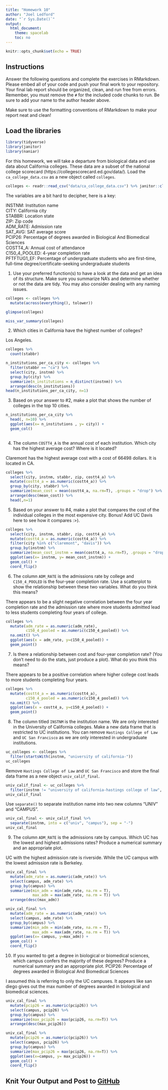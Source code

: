```yaml
---
title: "Homework 10"
author: "Joel Ledford"
date: "`r Sys.Date()`"
output:
  html_document:
    theme: spacelab
    toc: no
---
```


```r
knitr::opts_chunk$set(echo = TRUE)
```

## Instructions
Answer the following questions and complete the exercises in RMarkdown. Please embed all of your code and push your final work to your repository. Your final lab report should be organized, clean, and run free from errors. Remember, you must remove the `#` for the included code chunks to run. Be sure to add your name to the author header above.  

Make sure to use the formatting conventions of RMarkdown to make your report neat and clean!  

## Load the libraries
```r
library(tidyverse)
library(janitor)
library(naniar)
``` 

For this homework, we will take a departure from biological data and use data about California colleges. These data are a subset of the national college scorecard (https://collegescorecard.ed.gov/data/). Load the `ca_college_data.csv` as a new object called `colleges`.
```r
colleges <- readr::read_csv("data/ca_college_data.csv") %>% janitor::clean_names() 
```

The variables are a bit hard to decipher, here is a key:  

INSTNM: Institution name  
CITY: California city  
STABBR: Location state  
ZIP: Zip code  
ADM_RATE: Admission rate  
SAT_AVG: SAT average score  
PCIP26: Percentage of degrees awarded in Biological And Biomedical Sciences  
COSTT4_A: Annual cost of attendance  
C150_4_POOLED: 4-year completion rate  
PFTFTUG1_EF: Percentage of undergraduate students who are first-time, full-time degree/certificate-seeking undergraduate students  

1. Use your preferred function(s) to have a look at the data and get an idea of its structure. Make sure you summarize NA's and determine whether or not the data are tidy. You may also consider dealing with any naming issues.

```r
colleges <- colleges %>% 
  mutate(across(everything(), tolower))
```

```r
glimpse(colleges)
```
```r
miss_var_summary(colleges)
```

2. Which cities in California have the highest number of colleges?

Los Angeles.

```r
colleges %>% 
  count(stabbr)
```
```r
n_institutions_per_ca_city <- colleges %>% 
  filter(stabbr == "ca") %>% 
  select(city, instnm) %>% 
  group_by(city) %>% 
  summarize(n_institutions = n_distinct(instnm)) %>% 
  arrange(desc(n_institutions))
head(n_institutions_per_ca_city, n=1)
```


3. Based on your answer to #2, make a plot that shows the number of colleges in the top 10 cities.
```r
n_institutions_per_ca_city %>% 
  head(, n=10) %>% 
  ggplot(aes(x= n_institutions , y= city)) +
  geom_col()
  
```

4. The column `COSTT4_A` is the annual cost of each institution. Which city has the highest average cost? Where is it located?

Claremont has the highest average cost with a cost of 66498 dollars. It is located in CA. 

```r
colleges %>% 
  select(city, instnm, stabbr, zip, costt4_a) %>% 
  mutate(costt4_a = as.numeric(costt4_a)) %>% 
  group_by(city, stabbr) %>% 
  summarize(mean_cost = mean(costt4_a, na.rm=T), .groups = "drop") %>% 
  arrange(desc(mean_cost)) %>% 
  head(,n=1)
```

5. Based on your answer to #4, make a plot that compares the cost of the individual colleges in the most expensive city. Bonus! Add UC Davis here to see how it compares :>).
```r
colleges %>% 
  select(city, instnm, stabbr, zip, costt4_a) %>% 
  mutate(costt4_a = as.numeric(costt4_a)) %>% 
  filter(city %in% c("claremont", "davis")) %>% 
  group_by(instnm) %>% 
  summarize(mean_cost_instnm = mean(costt4_a, na.rm=T), .groups = "drop") %>% 
  ggplot(aes(x= instnm, y= mean_cost_instnm)) + 
  geom_col() +
  coord_flip()
```

6. The column `ADM_RATE` is the admissions rate by college and `C150_4_POOLED` is the four-year completion rate. Use a scatterplot to show the relationship between these two variables. What do you think this means?

There appears to be a slight negative correlation between the four year completion rate and the admission rate where more students admitted lead to less students completing four years of college.
```r
colleges %>% 
  mutate(adm_rate = as.numeric(adm_rate), 
         c150_4_pooled = as.numeric(c150_4_pooled)) %>% 
  na.omit() %>% 
  ggplot(aes(x = adm_rate, y=c150_4_pooled)) +
  geom_point()
```

7. Is there a relationship between cost and four-year completion rate? (You don't need to do the stats, just produce a plot). What do you think this means?

There appears to be a positive correlation where higher college cost leads to more students completing four years.
```r
colleges %>% 
  mutate(costt4_a = as.numeric(costt4_a), 
         c150_4_pooled = as.numeric(c150_4_pooled)) %>% 
  na.omit() %>% 
  ggplot(aes(x = costt4_a, y=c150_4_pooled)) +
  geom_point()
```

8. The column titled `INSTNM` is the institution name. We are only interested in the University of California colleges. Make a new data frame that is restricted to UC institutions. You can remove `Hastings College of Law` and `UC San Francisco` as we are only interested in undergraduate institutions.
```r
uc_colleges <- colleges %>% 
  filter(startsWith(instnm, "university of california-"))
uc_colleges
```

Remove `Hastings College of Law` and `UC San Francisco` and store the final data frame as a new object `univ_calif_final`.
```r
univ_calif_final <- uc_colleges %>% 
  filter(instnm != "university of california-hastings college of law", instnm != "university of california-san francisco")
univ_calif_final
```

Use `separate()` to separate institution name into two new columns "UNIV" and "CAMPUS".
```r
univ_cal_final <- univ_calif_final %>% 
  separate(instnm, into = c("univ", "campus"), sep = "-")
univ_cal_final
```

9. The column `ADM_RATE` is the admissions rate by campus. Which UC has the lowest and highest admissions rates? Produce a numerical summary and an appropriate plot.

UC with the highest admission rate is riverside. While the UC campus with the lowest admission rate is Berkeley.

```r
univ_cal_final %>% 
  mutate(adm_rate = as.numeric(adm_rate)) %>% 
  select(campus, adm_rate) %>% 
  group_by(campus) %>% 
  summarize(min_adm = min(adm_rate, na.rm = T), 
            max_adm = max(adm_rate, na.rm = T)) %>% 
  arrange(desc(max_adm))
```

```r
univ_cal_final %>% 
  mutate(adm_rate = as.numeric(adm_rate)) %>% 
  select(campus, adm_rate) %>% 
  group_by(campus) %>% 
  summarize(min_adm = min(adm_rate, na.rm = T), 
            max_adm = max(adm_rate, na.rm = T)) %>% 
  ggplot(aes(x= campus, y=max_adm)) + 
  geom_col() + 
  coord_flip()
```

10. If you wanted to get a degree in biological or biomedical sciences, which campus confers the majority of these degrees? Produce a numerical summary and an appropriate plot. PCIP26: Percentage of degrees awarded in Biological And Biomedical Sciences

I assumed this is referring to only the UC campuses. It appears like san diego gives out the max number of degrees awarded in biological and biomedical sciences.

```r
univ_cal_final %>% 
  mutate(pcip26 = as.numeric(pcip26)) %>% 
  select(campus, pcip26) %>% 
  group_by(campus) %>% 
  summarize(max_pcip26 = max(pcip26, na.rm=T)) %>% 
  arrange(desc(max_pcip26))
```

```r
univ_cal_final %>% 
  mutate(pcip26 = as.numeric(pcip26)) %>% 
  select(campus, pcip26) %>% 
  group_by(campus) %>% 
  summarize(max_pcip26 = max(pcip26, na.rm=T)) %>% 
  ggplot(aes(x=campus, y= max_pcip26)) +
  geom_col() + 
  coord_flip()
```

## Knit Your Output and Post to [GitHub](https://github.com/FRS417-DataScienceBiologists)